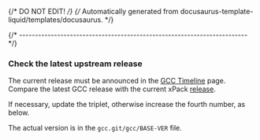 {/* DO NOT EDIT! */}
{/* Automatically generated from docusaurus-template-liquid/templates/docusaurus. */}

{/* ------------------------------------------------------------------------ */}

### Check the latest upstream release

The current release must be announced in the
[GCC Timeline](https://gcc.gnu.org/releases.html) page.
Compare the latest GCC release with the current xPack
[release](https://github.com/xpack-dev-tools/gcc-xpack/releases).

If necessary, update the triplet, otherwise increase the fourth number,
as below.

The actual version is in the `gcc.git/gcc/BASE-VER` file.
